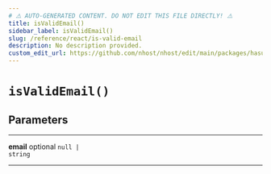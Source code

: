 ```yaml
---
# ⚠️ AUTO-GENERATED CONTENT. DO NOT EDIT THIS FILE DIRECTLY! ⚠️
title: isValidEmail()
sidebar_label: isValidEmail()
slug: /reference/react/is-valid-email
description: No description provided.
custom_edit_url: https://github.com/nhost/nhost/edit/main/packages/hasura-auth-js/src/utils/validators.ts#L3
---
```


# `isValidEmail()`

## Parameters

---

**<span className="parameter-name">email</span>** <span className="optional-status">optional</span> <code>null &#124; string</code>

---
